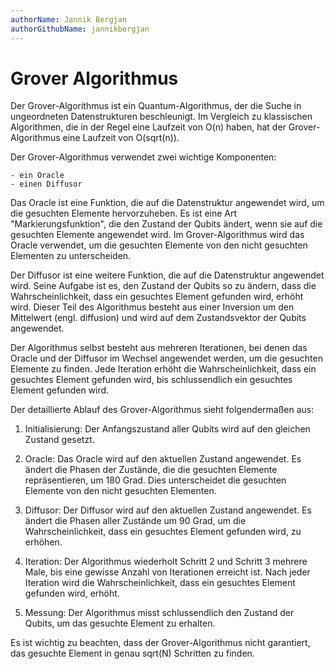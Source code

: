 ```yaml
---
authorName: Jannik Bergjan
authorGithubName: jannikbergjan
---
```


# Grover Algorithmus

Der Grover-Algorithmus ist ein Quantum-Algorithmus, der die Suche in ungeordneten Datenstrukturen beschleunigt.
Im Vergleich zu klassischen Algorithmen, die in der Regel eine Laufzeit von O(n) haben, hat der Grover-Algorithmus
eine Laufzeit von O(sqrt(n)).

Der Grover-Algorithmus verwendet zwei wichtige Komponenten:

    - ein Oracle
    - einen Diffusor

Das Oracle ist eine Funktion, die auf die Datenstruktur angewendet wird, um die gesuchten Elemente hervorzuheben.
Es ist eine Art "Markierungsfunktion", die den Zustand der Qubits ändert, wenn sie auf die gesuchten Elemente
angewendet wird. Im Grover-Algorithmus wird das Oracle verwendet, um die gesuchten Elemente von den nicht
gesuchten Elementen zu unterscheiden.

Der Diffusor ist eine weitere Funktion, die auf die Datenstruktur angewendet wird. Seine Aufgabe ist es,
den Zustand der Qubits so zu ändern, dass die Wahrscheinlichkeit, dass ein gesuchtes Element gefunden wird,
erhöht wird. Dieser Teil des Algorithmus besteht aus einer Inversion um den Mittelwert (engl. diffusion)
und wird auf dem Zustandsvektor der Qubits angewendet.

Der Algorithmus selbst besteht aus mehreren Iterationen, bei denen das Oracle und der Diffusor im Wechsel
angewendet werden, um die gesuchten Elemente zu finden. Jede Iteration erhöht die Wahrscheinlichkeit,
dass ein gesuchtes Element gefunden wird, bis schlussendlich ein gesuchtes Element gefunden wird.

Der detaillierte Ablauf des Grover-Algorithmus sieht folgendermaßen aus:

1. Initialisierung: Der Anfangszustand aller Qubits wird auf den gleichen Zustand gesetzt.

2. Oracle: Das Oracle wird auf den aktuellen Zustand angewendet. Es ändert die Phasen der Zustände, die die gesuchten
Elemente repräsentieren, um 180 Grad. Dies unterscheidet die gesuchten Elemente von den nicht gesuchten Elementen.

3. Diffusor: Der Diffusor wird auf den aktuellen Zustand angewendet. Es ändert die Phasen aller Zustände um 90 Grad,
um die Wahrscheinlichkeit, dass ein gesuchtes Element gefunden wird, zu erhöhen.

4. Iteration: Der Algorithmus wiederholt Schritt 2 und Schritt 3 mehrere Male, bis eine gewisse Anzahl von Iterationen
erreicht ist. Nach jeder Iteration wird die Wahrscheinlichkeit, dass ein gesuchtes Element gefunden wird, erhöht.

5. Messung: Der Algorithmus misst schlussendlich den Zustand der Qubits, um das gesuchte Element zu erhalten.

Es ist wichtig zu beachten, dass der Grover-Algorithmus nicht garantiert, das gesuchte Element in genau sqrt(N)
Schritten zu finden.



